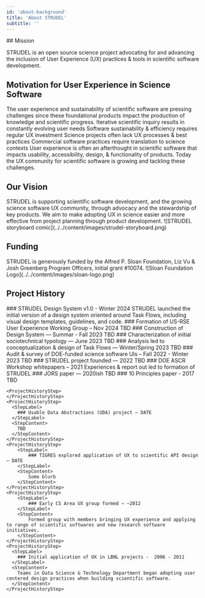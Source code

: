 ```yaml
---
id: 'about-background'
title: 'About STRUDEL'
subtitle: ''
---
```


<Hero>
## Mission

STRUDEL is an open source science project advocating for and advancing the inclusion of User Experience (UX) practices & tools in scientific software development.
</Hero>

<PageContainer>

## Motivation for User Experience in Science Software
<Grid container columnSpacing={4}>
    <Grid item sm={4}>
        The user experience and sustainability of scientific software are pressing challenges since these foundational products impact the production of knowledge and scientific progress.
    </Grid>
    <Grid item sm={8}>
        <Stack spacing={2}>
            <Box >
              <Grid container columnSpacing={4}>
                <Grid item sm={3}>
                    <Box sx={{
                        backgroundColor: 'neutral.light',
                        borderRadius: 4,
                        height: '100%',
                        padding: 1,
                    }}>
                        Iterative scientific inquiry results in constantly evolving user needs
                    </Box>
                </Grid>
                <Grid item sm={3}>
                    <Box sx={{
                        backgroundColor: 'neutral.light',
                        borderRadius: 4,
                        height: '100%',
                        padding: 1,
                    }}>
                    Software sustainability & efficiency requires regular UX investment
                    </Box>
                </Grid>
                <Grid item sm={3}>
                    <Box sx={{
                        backgroundColor: 'neutral.light',
                        borderRadius: 4,
                        height: '100%',
                        padding: 1,
                    }}>
                    Science projects often lack UX processes & best practices
                    </Box>
                </Grid>
                <Grid item sm={3}>
                    <Box sx={{
                        backgroundColor: 'neutral.light',
                        borderRadius: 4,
                        height: '100%',
                        padding: 1,
                    }}>
                    Commercial software practices require translation to science contexts
                    </Box>
                </Grid>
              </Grid>
            </Box>
            <Typography>User experience is often an afterthought in scientific software that impacts usability, accessibility, design, & functionality of products. Today the UX community for scientific software is growing and tackling these challenges.</Typography>
          </Stack>
    </Grid>
</Grid>

## Our Vision
<Grid container columnSpacing={4}>
    <Grid item sm={3}>
        STRUDEL is supporting scientific software development, and the growing science software UX community, through advocacy and the stewardship of key products. We aim to make adopting UX in science easier and more effective from project planning through product development.
    </Grid>
    <Grid item sm={9}>
        ![STRUDEL storyboard comic](../../content/images/strudel-storyboard.png)
    </Grid>
</Grid>

## Funding
<Grid container columnSpacing={4}>
    <Grid item sm={8}>
        STRUDEL is generously funded by the Alfred P. Sloan Foundation, Liz Vu & Josh Greenberg Program Officers, initial grant <Link href="https://sloan.org/grant-detail/10074" target="_blank" rel="noreferrer">#10074</Link>.
    </Grid>
    <Grid item sm={4}>
        ![Sloan Foundation Logo](../../content/images/sloan-logo.png)
    </Grid>

</Grid>

## Project History
<ProjectHistoryStepper>
    <ProjectHistoryStep>
      <StepLabel>
        ### STRUDEL Design System v1.0 -  Winter 2024
      </StepLabel>
      <StepContent>
        STRUDEL launched the initial version of a design system oriented around <Link href="/about/glossary#task-flow">Task Flows</Link>, including visual design templates, guidelines, and code.
      </StepContent>
    </ProjectHistoryStep>
    <ProjectHistoryStep>
      <StepLabel>
        ### Formation of US-RSE User Experience Working Group – Nov 2024
      </StepLabel>
      <StepContent>
        TBD
      </StepContent>
    </ProjectHistoryStep>
    <ProjectHistoryStep>
      <StepLabel>
        ### Construction of Design System — Summar - Fall 2023
      </StepLabel>
      <StepContent>
        TBD
      </StepContent>
    </ProjectHistoryStep>
    <ProjectHistoryStep>
      <StepLabel>
        ### Characterization of initial sociotechnical typology — June 2023
      </StepLabel>
      <StepContent>
        TBD
      </StepContent>
    </ProjectHistoryStep>
    <ProjectHistoryStep>
      <StepLabel>
        ### Analysis led to conceptualization & design of Task Flows — Winter/Spring 2023
      </StepLabel>
      <StepContent>
        TBD
      </StepContent>
    </ProjectHistoryStep>
    <ProjectHistoryStep>
      <StepLabel>
        ### Audit & survey of DOE-funded science software UIs – Fall 2022 - Winter 2023
      </StepLabel>
      <StepContent>
        TBD
      </StepContent>
    </ProjectHistoryStep>
    <ProjectHistoryStep>
      <StepLabel>
        ### STRUDEL project founded — 2022
      </StepLabel>
      <StepContent>
        TBD
      </StepContent>
    </ProjectHistoryStep>
    <ProjectHistoryStep>
      <StepLabel>
        ### DOE ASCR Workshop whitepapers – 2021
      </StepLabel>
      <StepContent>
        Experiences & report out led to formation of STRUDEL
      </StepContent>
    </ProjectHistoryStep>
    <ProjectHistoryStep>
    </ProjectHistoryStep>
    <ProjectHistoryStep>
    </ProjectHistoryStep>
    <ProjectHistoryStep>
      <StepLabel>
        ### JORS paper — 2020ish
      </StepLabel>
      <StepContent>
        TBD
      </StepContent>
    </ProjectHistoryStep>
    <ProjectHistoryStep>
      <StepLabel>
        ### 10 Principles paper - 2017
      </StepLabel>
      <StepContent>
        TBD
      </StepContent>
    </ProjectHistoryStep>
    
    <ProjectHistoryStep>
    </ProjectHistoryStep>
    <ProjectHistoryStep>
      <StepLabel>
        ### Usable Data Abstractions (UDA) project — DATE
      </StepLabel>
      <StepContent>
        TBD
      </StepContent>
    </ProjectHistoryStep>
    <ProjectHistoryStep>
        <StepLabel>
            ### TIGRES explored application of UX to scientific API design – DATE
        </StepLabel>
        <StepContent>
            Some blurb
        </StepContent>
    </ProjectHistoryStep>
    <ProjectHistoryStep>
        <StepLabel>
            ### Early CS Area UX group formed — ~2012
        </StepLabel>
        <StepContent>
            Formed group with members bringing UX experience and applying to range of scientific softwares and new research software initiatives.
        </StepContent>
    </ProjectHistoryStep>
    <ProjectHistoryStep>
      <StepLabel>
        ### Initial application of UX in LBNL projects -  2006 - 2011
      </StepLabel>
      <StepContent>
        Teams in Data Science & Technology Department began adopting user centered design practices when building scientific software.
      </StepContent>
    </ProjectHistoryStep>
</ProjectHistoryStepper>

</PageContainer>